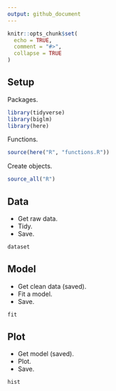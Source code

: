 ```yaml
---
output: github_document
---
```


```r
knitr::opts_chunk$set(
  echo = TRUE,
  comment = "#>",
  collapse = TRUE
)
```

## Setup

Packages.

```r
library(tidyverse)
library(biglm)
library(here)
```

Functions.

```r
source(here("R", "functions.R"))
```

Create objects.

```r
source_all("R")
```

## Data

* Get raw data.
* Tidy.
* Save.

```r
dataset
```

## Model

* Get clean data (saved).
* Fit a model.
* Save.

```r
fit
```

## Plot

* Get model (saved).
* Plot.
* Save.

```r
hist
```

